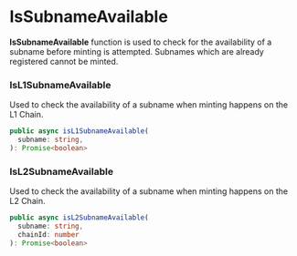 # IsSubnameAvailable

**IsSubnameAvailable** function is used to check for the availability of a subname before minting is attempted. Subnames which are already registered cannot be minted.

### IsL1SubnameAvailable

Used to check the availability of a subname when minting happens on the L1 Chain.

```typescript
public async isL1SubnameAvailable(
  subname: string,
): Promise<boolean>
```

### IsL2SubnameAvailable

Used to check the availability of a subname when minting happens on the L2 Chain.

```typescript
public async isL2SubnameAvailable(
  subname: string,
  chainId: number
): Promise<boolean>
```

